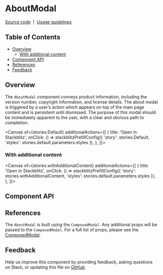 
# AboutModal

[Source code](https://github.com/carbon-design-system/ibm-products/tree/main/packages/ibm-products/src/components/AboutModal)
&nbsp;|&nbsp;
[Usage guidelines](https://pages.github.ibm.com/carbon/ibm-products/components/about-modal/usage/)

## Table of Contents

- [Overview](#overview)
  - [With additional content](#with-additional-content)
- [Component API](#component-api)
- [References](#references)
- [Feedback](#feedback)

## Overview

The `AboutModal` component conveys product information, including the version number, copyright information, and license details.
The about modal is triggered by a user’s action which appears on top of the main page content and is persistent until dismissed. 
The purpose of this modal should be immediately apparent to the user, with a clear and obvious path to completion.

<Canvas
  of={stories.Default}
  additionalActions={[
      {
        title: 'Open in Stackblitz',
        onClick: () => stackblitzPrefillConfig({
          'story': stories.Default,
          'styles': stories.default.parameters.styles
      }),
      },
    ]}>
</Canvas>


### With additional content

<Canvas
  of={stories.withAdditionalContent}
  additionalActions={[
      {
        title: 'Open in Stackblitz',
        onClick: () => stackblitzPrefillConfig({
          'story': stories.withAdditionalContent,
          'styles': stories.default.parameters.styles
      }),
      },
    ]}>
</Canvas>

## Component API

<Controls />

## References

The `AboutModal` is built using the `ComposedModal`. Any additional props will be passed to the `ComposedModal`.
For a full list of props, please see the [ComposedModal](https://react.carbondesignsystem.com/?path=/docs/components-modal).

## Feedback

Help us improve this component by providing feedback, asking questions on Slack,
or updating this file on
[GitHub](https://github.com/carbon-design-system/ibm-products/edit/main/packages/ibm-products/src/components/AboutModal/AboutModal.mdx).

